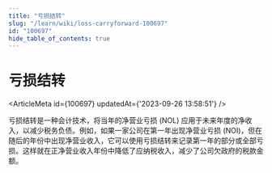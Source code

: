 ```yaml
---
title: "亏损结转"
slug: "/learn/wiki/loss-carryforward-100697"
id: "100697"
hide_table_of_contents: true
---
```



# 亏损结转

<ArticleMeta id={100697} updatedAt={'2023-09-26 13:58:51'} />
<div className='border-solid border-b border-t-0 my-4 border-[var(--ifm-color-gray-300)]' />

亏损结转是一种会计技术，将当年的净营业亏损 (NOL) 应用于未来年度的净收入，以减少税务负债。例如，如果一家公司在第一年出现净营业亏损 (NOI)，但在随后的年份中出现净营业收入，它可以使用亏损结转来记录第一年的部分或全部亏损。这样就在正净营业收入年份中降低了应纳税收入，减少了公司欠政府的税款金额。
